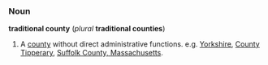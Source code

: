 ===Noun===
'''traditional county''' (''plural'' '''traditional counties''')

#A [[county]] without direct administrative functions. e.g. [[Yorkshire]], [[County Tipperary]], [[Suffolk County, Massachusetts]].